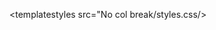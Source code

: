 <templatestyles src="No col break/styles.css/><div class="nocolbreak">{{{1}}}</div><noinclude>
{{documentation|content=
{{Documentation subpage}}
{{TemplateStyles|Template:No col break/styles.css}}
== 用法 ==
在 {{tl|div col}} 当中使用本模板插入一段文字可使这段文字在多列布局中不被断开。

[[Category:表格模板]]
}}
</noinclude>